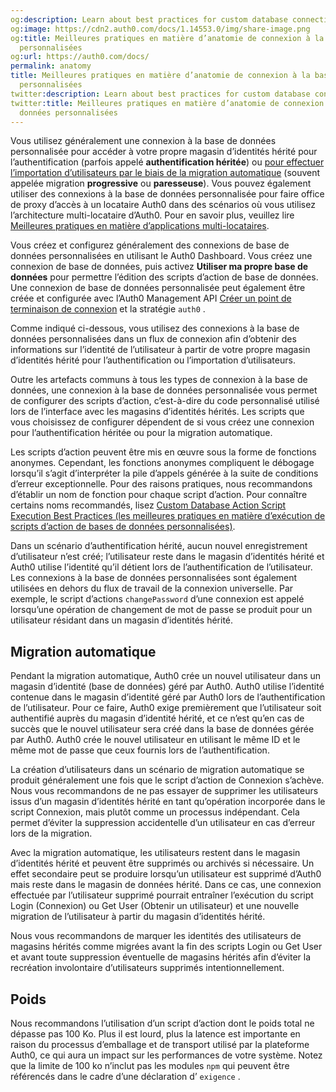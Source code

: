 ```yaml
---
og:description: Learn about best practices for custom database connection anatomy.
og:image: https://cdn2.auth0.com/docs/1.14553.0/img/share-image.png
og:title: Meilleures pratiques en matière d’anatomie de connexion à la base de données
  personnalisées
og:url: https://auth0.com/docs/
permalink: anatomy
title: Meilleures pratiques en matière d’anatomie de connexion à la base de données
  personnalisées
twitter:description: Learn about best practices for custom database connection anatomy.
twitter:title: Meilleures pratiques en matière d’anatomie de connexion à la base de
  données personnalisées
---
```


Vous utilisez généralement une connexion à la base de données personnalisée pour accéder à votre propre magasin d’identités hérité pour l’authentification (parfois appelé **authentification héritée**) ou [pour effectuer l’importation d’utilisateurs par le biais de la migration automatique](/users/import-and-export-users/configure-automatic-migration-from-your-database) (souvent appelée migration **progressive** ou **paresseuse**). Vous pouvez également utiliser des connexions à la base de données personnalisée pour faire office de proxy d’accès à un locataire Auth0 dans des scénarios où vous utilisez l’architecture multi-locataire d’Auth0. Pour en savoir plus, veuillez lire [Meilleures pratiques en matière d’applications multi-locataires](/get-started/create-tenants/multi-tenant-apps-best-practices).

Vous créez et configurez généralement des connexions de base de données personnalisées en utilisant le Auth0 Dashboard. Vous créez une connexion de base de données, puis activez **Utiliser ma propre base de données** pour permettre l’édition des scripts d’action de base de données. Une connexion de base de données personnalisée peut également être créée et configurée avec l’Auth0 Management API [Créer un point de terminaison de connexion](https://auth0.com/docs/api/management/v2#!/Connections/post_connections) et la stratégie `auth0` .

Comme indiqué ci-dessous, vous utilisez des connexions à la base de données personnalisées dans un flux de connexion afin d’obtenir des informations sur l’identité de l’utilisateur à partir de votre propre magasin d’identités hérité pour l’authentification ou l’importation d’utilisateurs.

Outre les artefacts communs à tous les types de connexion à la base de données, une connexion à la base de données personnalisée vous permet de configurer des scripts d’action, c’est-à-dire du code personnalisé utilisé lors de l’interface avec les magasins d’identités hérités. Les scripts que vous choisissez de configurer dépendent de si vous créez une connexion pour l’authentification héritée ou pour la migration automatique.

Les scripts d’action peuvent être mis en œuvre sous la forme de fonctions anonymes. Cependant, les fonctions anonymes compliquent le débogage lorsqu’il s’agit d’interpréter la pile d’appels générée à la suite de conditions d’erreur exceptionnelle. Pour des raisons pratiques, nous recommandons d’établir un nom de fonction pour chaque script d’action. Pour connaître certains noms recommandés, lisez [Custom Database Action Script Execution Best Practices (les meilleures pratiques en matière d’exécution de scripts d’action de bases de données personnalisées)](/custom-database-connections-scripts/execution).

Dans un scénario d’authentification hérité, aucun nouvel enregistrement d’utilisateur n’est créé; l’utilisateur reste dans le magasin d’identités hérité et Auth0 utilise l’identité qu’il détient lors de l’authentification de l’utilisateur. Les connexions à la base de données personnalisées sont également utilisées en dehors du flux de travail de la connexion universelle. Par exemple, le script d’actions `changePassword` d’une connexion est appelé lorsqu’une opération de changement de mot de passe se produit pour un utilisateur résidant dans un magasin d’identités hérité.

## Migration automatique

Pendant la migration automatique, Auth0 crée un nouvel utilisateur dans un magasin d’identité (base de données) géré par Auth0. Auth0 utilise l’identité contenue dans le magasin d’identité géré par Auth0 lors de l’authentification de l’utilisateur. Pour ce faire, Auth0 exige premièrement que l’utilisateur soit authentifié auprès du magasin d’identité hérité, et ce n’est qu’en cas de succès que le nouvel utilisateur sera créé dans la base de données gérée par Auth0. Auth0 crée le nouvel utilisateur en utilisant le même ID et le même mot de passe que ceux fournis lors de l’authentification.

La création d’utilisateurs dans un scénario de migration automatique se produit généralement une fois que le script d’action de Connexion s’achève. Nous vous recommandons de ne pas essayer de supprimer les utilisateurs issus d’un magasin d’identités hérité en tant qu’opération incorporée dans le script Connexion, mais plutôt comme un processus indépendant. Cela permet d’éviter la suppression accidentelle d’un utilisateur en cas d’erreur lors de la migration.

Avec la migration automatique, les utilisateurs restent dans le magasin d’identités hérité et peuvent être supprimés ou archivés si nécessaire. Un effet secondaire peut se produire lorsqu’un utilisateur est supprimé d’Auth0 mais reste dans le magasin de données hérité. Dans ce cas, une connexion effectuée par l’utilisateur supprimé pourrait entraîner l’exécution du script Login (Connexion) ou Get User (Obtenir un utilisateur) et une nouvelle migration de l’utilisateur à partir du magasin d’identités hérité.

Nous vous recommandons de marquer les identités des utilisateurs de magasins hérités comme migrées avant la fin des scripts Login ou Get User et avant toute suppression éventuelle de magasins hérités afin d’éviter la recréation involontaire d’utilisateurs supprimés intentionnellement.

## Poids

Nous recommandons l’utilisation d’un script d’action dont le poids total ne dépasse pas 100 Ko. Plus il est lourd, plus la latence est importante en raison du processus d’emballage et de transport utilisé par la plateforme Auth0, ce qui aura un impact sur les performances de votre système. Notez que la limite de 100 ko n’inclut pas les modules `npm` qui peuvent être référencés dans le cadre d’une déclaration d’ `exigence` .